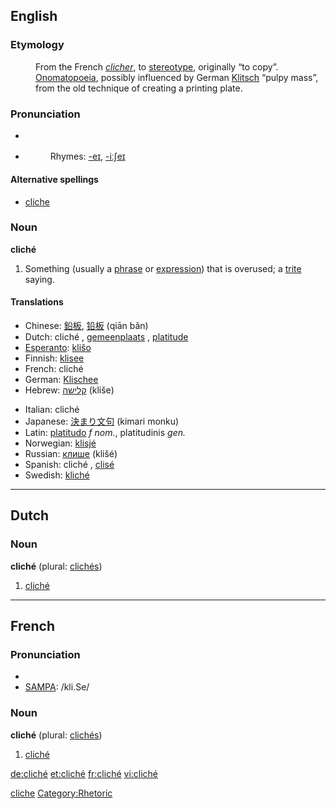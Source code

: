 ==English==
{{wikipedia}}
===Etymology===
:From the French ''[[clicher]]'', to [[stereotype]], originally “to copy”. [[Onomatopoeia]], possibly influenced by German [[Klitsch]] “pulpy mass”, from the old technique of creating a printing plate.

===Pronunciation===
*{{italbrac|UK}} {{IPA|/ˈkli:ʃeɪ/}}
*{{italbrac|US}} {{IPA|/kli:ˈʃeɪ/}}
*:Rhymes: [[Rhymes:English:-eɪ|-eɪ]], [[Rhymes:English:-iːʃeɪ|-iːʃeɪ]]

====Alternative spellings====
*[[cliche]]

===Noun===
'''cliché'''

# Something (usually a [[phrase]] or [[expression]]) that is overused; a [[trite]] saying.

====Translations====
{{top}}
*Chinese: [[鉛板]], [[铅板]] (qiān bǎn)
*Dutch: cliché {{n}}, [[gemeenplaats]] {{f}}, [[platitude]] {{f}}
*[[Esperanto]]: [[kliŝo]]
*Finnish: [[klisee]]
*French: cliché {{m}}
*German: [[Klischee]] {{n}}
*Hebrew: [[קלישה]] (kliše) {{f}}
{{mid}}
*Italian: cliché {{m}}
*Japanese: [[決まり文句]] (kimari monku)
*Latin: [[platitudo]] ''f nom.'', platitudinis ''gen.''
*Norwegian: [[klisjé]] {{n}}
*Russian: [[клише]] (klišé) {{n}}
*Spanish: cliché {{m}}, [[clisé]] {{m}}
*Swedish: [[kliché]] {{c}}
{{bottom}}

----

==Dutch==

===Noun===
'''cliché''' {{n}} (plural: [[clichés]])

# [[cliché#English|cliché]]

----

==French==

===Pronunciation===
*{{IPA|/kliʃe/}}
*[[w:SAMPA|SAMPA]]: /kli.Se/

===Noun===
'''cliché''' {{m}} (plural: [[clichés]])

# [[cliché#English|cliché]]

[[Category:English words spelled with diacritics|cliche]]
[[Category:Rhetoric]]

[[de:cliché]]
[[et:cliché]]
[[fr:cliché]]
[[vi:cliché]]